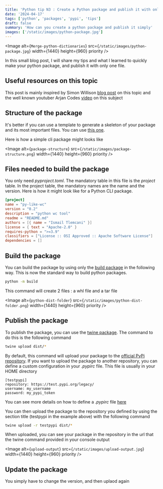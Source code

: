 ```yaml
---
title: 'Python tip N3 : Create a Python package and publish it with only one file'
date: '2024-04-17'
tags: ['python', 'packages', 'pypi', 'tips']
draft: false
summary: 'How can you create a python package and publish it simply'
images: ['/static/images/python-package.jpg']
---
```


<Image
  alt={`Merge-python-dictionaries`}
  src={`/static/images/python-package.jpg`}
  width={1440}
  height={960}
  priority
/>

In this small blog post, I will share my tips and what I learned to quickly make your python package, and publish it with only one file.

## Useful resources on this topic

This post is mainly inspired by Simon Willison [blog post](https://til.simonwillison.net/python/pyproject) on this topic and the well known youtuber Arjan Codes [video](https://www.youtube.com/watch?v=5KEObONUkik) on this subject

## Structure of the package

It's better if you can use a template to generate a skeleton of your package and its most important files. You can use [this one](https://github.com/simonw/python-lib/).

Here is how a simple cli package might looks like

<Image
  alt={`package-structure`}
  src={`/static/images/package-structure.png`}
  width={1440}
  height={960}
  priority
/>

## Files needed to build the package

You only need _pyproject.toml_. The mandatory table in this file is the _project_ table. In the project table, the mandatory names are the name and the version. Here is how it might look like for a Python CLI package.

```toml
[project]
name = "py-like-wc"
version = "0.2"
description = "python wc tool"
readme = "README.md"
authors = [{ name = "Ismail Tlemcani" }]
license = { text = "Apache-2.0" }
requires-python = ">=3.9"
classifiers = ["License :: OSI Approved :: Apache Software License"]
dependencies = []

```

## Build the package

You can build the package by using only the [build package](https://github.com/pypa/build) in the following way. This is now the standard way to build python packages.

```sh
python -m build
```

This command will create 2 files : a whl file and a tar file

<Image
  alt={`python-dist-folder`}
  src={`/static/images/python-dist-folder.png`}
  width={1440}
  height={960}
  priority
/>

## Publish the package

To publish the package, you can use the [twine package](https://github.com/pypa/twine). The command to do this is the following command

```sh
twine upload dist/*
```

By default, this command will upload your package to the [official PyPi repository](https://pypi.org/). If you want to upload the package to another repository, you can define a custom configuration in your _*.pypirc*_ file. This file is usually in your HOME directory

```text
[testpypi]
repository: https://test.pypi.org/legacy/
username: my_username
password: my_pypi_token

```

You can see more details on how to define a _*.pypirc*_ file [here](https://packaging.python.org/en/latest/specifications/pypirc/)

You can then upload the package to the repository you defined by using the section title (testpypi in the example above) with the following command

```sh
twine upload -r testpypi dist/*
```

When uploaded, you can see your package in the repository in the url that the twine command provided in your console output

<Image
  alt={`upload-output`}
  src={`/static/images/upload-output.jpg`}
  width={1440}
  height={960}
  priority
/>

## Update the package

You simply have to change the version, and then uplaod again
